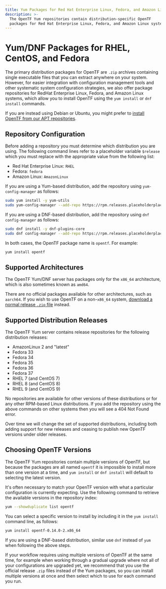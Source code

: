 ```yaml
---
title: Yum Packages for Red Hat Enterprise Linux, Fedora, and Amazon Linux
description: >-
  The OpenTF Yum repositories contain distribution-specific OpenTF
  packages for Red Hat Enterprise Linux, Fedora, and Amazon Linux systems.
---
```


# Yum/DNF Packages for RHEL, CentOS, and Fedora

The primary distribution packages for OpenTF are `.zip` archives containing
single executable files that you can extract anywhere on your system. However,
for easier integration with configuration management tools and other systematic
system configuration strategies, we also offer package repositories for
RedHat Enterprise Linux, Fedora, and Amazon Linux systems, which allow you to
install OpenTF using the `yum install` or `dnf install` commands.

If you are instead using Debian or Ubuntu, you
might prefer to [install OpenTF from our APT repositories](/opentf/cli/install/apt).

## Repository Configuration

Before adding a repository you must determine which distribution you are using.
The following command lines refer to a placeholder variable `$release` which
you must replace with the appropriate value from the following list:

* Red Hat Enterprise Linux: `RHEL`
* Fedora: `fedora`
* Amazon Linux: `AmazonLinux`

If you are using a Yum-based distribution, add the repository using
`yum-config-manager` as follows:

```bash
sudo yum install -y yum-utils
sudo yum-config-manager --add-repo https://rpm.releases.placeholderplaceholderplaceholder.com/$release/hashicorp.repo
```

If you are using a DNF-based distribution, add the repository using
`dnf config-manager` as follows:

```bash
sudo dnf install -y dnf-plugins-core
sudo dnf config-manager --add-repo https://rpm.releases.placeholderplaceholderplaceholder.com/$release/hashicorp.repo
```

In both cases, the OpenTF package name is `opentf`. For example:

```bash
yum install opentf
```

## Supported Architectures

The OpenTF Yum/DNF server has packages only for the `x86_64`
architecture, which is also sometimes known as `amd64`.

There are no official packages available for other architectures, such as
`aarch64`. If you wish to use OpenTF on a non-`x86_64` system,
[download a normal release `.zip` file](/opentf/downloads) instead.

## Supported Distribution Releases

The OpenTF Yum server contains release repositories for the
following distribution releases:

* AmazonLinux 2 and "latest"
* Fedora 33
* Fedora 34
* Fedora 35
* Fedora 36
* Fedora 37
* RHEL 7 (and CentOS 7)
* RHEL 8 (and CentOS 8)
* RHEL 9 (and CentOS 9)

No repositories are available for other versions of these distributions or for
any other RPM-based Linux distributions. If you add the repository using
the above commands on other systems then you will see a 404 Not Found error.

Over time we will change the set of supported distributions, including both
adding support for new releases and ceasing to publish new OpenTF versions
under older releases.

## Choosing OpenTF Versions

The OpenTF Yum repositories contain multiple versions of OpenTF, but
because the packages are all named `opentf` it is impossible to install
more than one version at a time, and `yum install` or `dnf install` will
default to selecting the latest version.

It's often necessary to match your OpenTF version with what a particular
configuration is currently expecting. Use the following command to
retrieve the available versions in the repository index:

```bash
yum --showduplicate list opentf
```

You can select a specific version to install by including it in the
`yum install` command line, as follows:

```bash
yum install opentf-0.14.0-2.x86_64
```

If you are using a DNF-based distribution, similar use `dnf` instead of `yum`
when following the above steps.

If your workflow requires using multiple versions of OpenTF at the same
time, for example when working through a gradual upgrade where not all
of your configurations are upgraded yet, we recommend that you use the
official release `.zip` files instead of the Yum packages, so you can install
multiple versions at once and then select which to use for each command you
run.
